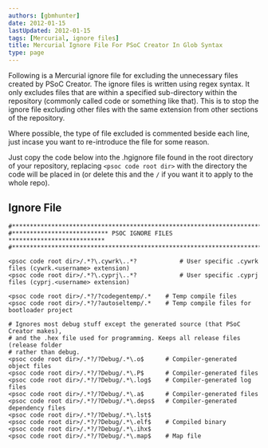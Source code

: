 ```yaml
---
authors: [gbmhunter]
date: 2012-01-15
lastUpdated: 2012-01-15
tags: [Mercurial, ignore files]
title: Mercurial Ignore File For PSoC Creator In Glob Syntax
type: page
---
```


Following is a Mercurial ignore file for excluding the unnecessary files created by PSoC Creator. The ignore files is written using regex syntax. It only excludes files that are within a specified sub-directory within the repository (commonly called code or something like that). This is to stop the ignore file excluding other files with the same extension from other sections of the repository.

Where possible, the type of file excluded is commented beside each line, just incase you want to re-introduce the file for some reason.

Just copy the code below into the .hgignore file found in the root directory of your repository, replacing `<psoc code root dir>` with the directory the code will be placed in (or delete this and the `/` if you want it to apply to the whole repo).

## Ignore File

```text
#*************************************************************************
#*************************** PSOC IGNORE FILES ***************************
#*************************************************************************

<psoc code root dir>/.*?\.cywrk\..*? 			# User specific .cywrk files (cywrk.<username> extension)
<psoc code root dir>/.*?\.cyprj\..*? 			# User specific .cyprj files (cyprj.<username> extension)

<psoc code root dir>/.*?/?codegentemp/.* 	# Temp compile files
<psoc code root dir>/.*?/?autoseltemp/.* 	# Temp compile files for bootloader project
    
# Ignores most debug stuff except the generated source (that PSoC Creator makes),
# and the .hex file used for programming. Keeps all release files (release folder
# rather than debug.
<psoc code root dir>/.*?/?Debug/.*\.o$    	# Compiler-generated object files
<psoc code root dir>/.*?/?Debug/.*\.P$    	# Compiler-generated files
<psoc code root dir>/.*?/?Debug/.*\.log$  	# Compiler-generated log files
<psoc code root dir>/.*?/?Debug/.*\.a$    	# Compiler-generated files
<psoc code root dir>/.*?/?Debug/.*\.deps$ 	# Compiler-generated dependency files
<psoc code root dir>/.*?/?Debug/.*\.lst$
<psoc code root dir>/.*?/?Debug/.*\.elf$	# Compiled binary
<psoc code root dir>/.*?/?Debug/.*\.ihx$
<psoc code root dir>/.*?/?Debug/.*\.map$	# Map file
```
